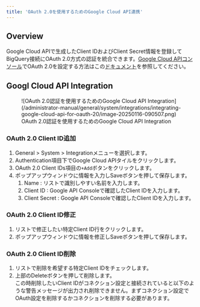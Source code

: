 ```yaml
---
title: 'OAuth 2.0を使用するためのGoogle Cloud API連携'
---
```


## Overview

Google Cloud APIで生成したClient IDおよびClient Secret情報を登録してBigQuery接続にOAuth 2.0方式の認証を統合できます。[Google Cloud APIコンソール](https://console.cloud.google.com/apis/credentials)でOAuth 2.0を設定する方法はこの[ドキュメント](https://support.google.com/cloud/answer/6158849?hl=en)を参照してください。

## Googl Cloud API Integration

<figure data-layout="center" data-align="center">
![OAuth 2.0認証を使用するためのGoogle Cloud API Integration](/administrator-manual/general/system/integrations/integrating-google-cloud-api-for-oauth-20/image-20250116-090507.png)
<figcaption>
OAuth 2.0認証を使用するためのGoogle Cloud API Integration
</figcaption>
</figure>

### OAuth 2.0 Client ID追加

1. General &gt; System &gt; Integrationメニューを選択します。
2. Authentication項目下でGoogle Cloud APIタイルをクリックします。
3. OAuth 2.0 Client IDs項目の`+Add`ボタンをクリックします。<br/>
4. ポップアップウィンドウに情報を入力しSaveボタンを押して保存します。<br/>
    1. Name : リストで識別しやすい名前を入力します。
    2. Client ID : Google API Consoleで確認したClient IDを入力します。
    3. Client Secret : Google API Consoleで確認したClient IDを入力します。

### OAuth 2.0 Client ID修正

1. リストで修正したい特定Client ID行をクリックします。
2. ポップアップウィンドウに情報を修正しSaveボタンを押して保存します。

### OAuth 2.0 Client ID削除

1. リストで削除を希望する特定Client IDをチェックします。<br/>
2. 上部のDeleteボタンを押して削除します。<br/>この時削除したいClient IDがコネクション設定と接続されていると以下のような警告メッセージが出力され削除できません。まずコネクション設定でOAuth設定を削除するかコネクションを削除する必要があります。<br/>
